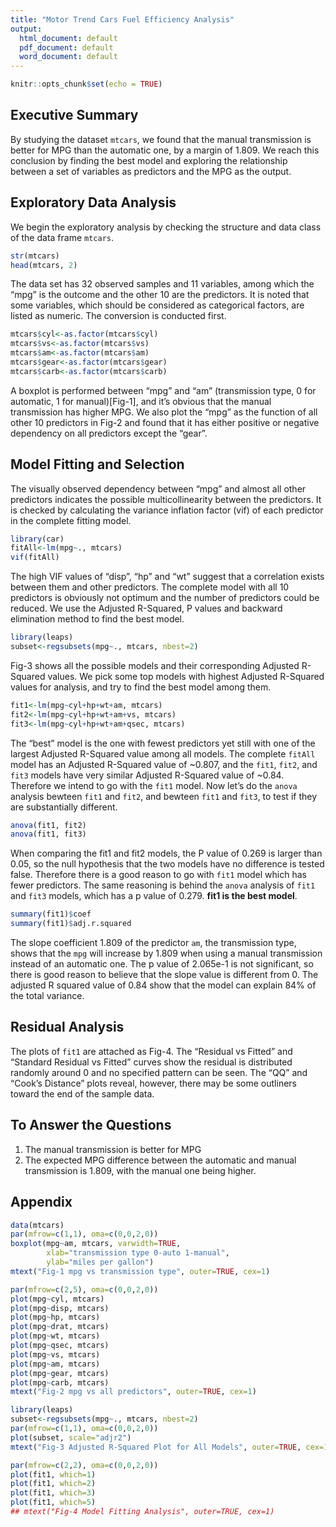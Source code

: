```yaml
---
title: "Motor Trend Cars Fuel Efficiency Analysis"
output:
  html_document: default
  pdf_document: default
  word_document: default
---
```


```r
knitr::opts_chunk$set(echo = TRUE)
```

## Executive Summary
By studying the dataset `mtcars`, we found that the manual transmission is better for MPG than the automatic one, by a margin of 1.809. We reach this conclusion by finding the best model and exploring the relationship between a set of variables as predictors and the MPG as the output.

## Exploratory Data Analysis
We begin the exploratory analysis by checking the structure and data class of the data frame `mtcars`.
```r
str(mtcars)
head(mtcars, 2)
```

The data set has 32 observed samples and 11 variables, among which the "mpg" is the outcome and the other 10 are the predictors. It is noted that some variables, which should be considered as categorical factors, are listed as numeric. The conversion is conducted first.
```r
mtcars$cyl<-as.factor(mtcars$cyl)
mtcars$vs<-as.factor(mtcars$vs)
mtcars$am<-as.factor(mtcars$am)
mtcars$gear<-as.factor(mtcars$gear)
mtcars$carb<-as.factor(mtcars$carb)
```

A boxplot is performed between "mpg" and "am" (transmission type, 0 for automatic, 1 for manual)[Fig-1], and it's obvious that the manual transmission has higher MPG. We also plot the "mpg" as the function of all other 10 predictors in Fig-2 and found that it has either positive or negative dependency on all predictors except the "gear".

## Model Fitting and Selection
The visually observed dependency between "mpg" and almost all other predictors indicates the possible multicollinearity between the predictors. It is checked by calculating the variance inflation factor (vif) of each predictor in the complete fitting model.

```r
library(car)
fitAll<-lm(mpg~., mtcars)
vif(fitAll)
```

The high VIF values of "disp", "hp" and "wt" suggest that a correlation exists between them and other predictors. The complete model with all 10 predictors is obviously not optimum and the number of predictors could be reduced. We use the Adjusted R-Squared, P values and backward elimination method to find the best model.

```r
library(leaps)
subset<-regsubsets(mpg~., mtcars, nbest=2)
```

Fig-3 shows all the possible models and their corresponding Adjusted R-Squared values. We pick some top models with highest Adjusted R-Squared values for analysis, and try to find the best model among them.

```r
fit1<-lm(mpg~cyl+hp+wt+am, mtcars)
fit2<-lm(mpg~cyl+hp+wt+am+vs, mtcars)
fit3<-lm(mpg~cyl+hp+wt+am+qsec, mtcars)
```

The "best" model is the one with fewest predictors yet still with one of the largest Adjusted R-Squared value among all models. The complete `fitAll` model has an Adjusted R-Squared value of ~0.807, and the `fit1`, `fit2`, and `fit3` models have very similar Adjusted R-Squared value of ~0.84. Therefore we intend to go with the `fit1` model. Now let's do the `anova` analysis bewteen `fit1` and `fit2`, and bewteen `fit1` and `fit3`, to test if they are substantially different.

```r
anova(fit1, fit2)
anova(fit1, fit3)
```

When comparing the fit1 and fit2 models, the P value of 0.269 is larger than 0.05, so the null hypothesis that the two models have no difference is tested false. Therefore there is a good reason to go with `fit1` model which has fewer predictors. The same reasoning is behind the `anova` analysis of `fit1` and `fit3` models, which has a p value of 0.279. **fit1 is the best model**.

```r
summary(fit1)$coef
summary(fit1)$adj.r.squared
```

The slope coefficient 1.809 of the predictor `am`, the transmission type, shows that the `mpg` will increase by 1.809 when using a manual transmission instead of an automatic one. The p value of 2.065e-1 is not significant, so there is good reason to believe that the slope value is different from 0. The adjusted R squared value of 0.84 show that the model can explain 84% of the total variance.

## Residual Analysis
The plots of `fit1` are attached as Fig-4. The "Residual vs Fitted" and "Standard Residual vs Fitted" curves show the residual is distributed randomly around 0 and no specified pattern can be seen. The "QQ" and "Cook's Distance" plots reveal, however, there may be some outliners toward the end of the sample data.


## To Answer the Questions
1. The manual transmission is better for MPG
2. The expected MPG difference between the automatic and manual transmission is 1.809, with the manual one being higher.




## Appendix

```r
data(mtcars)
par(mfrow=c(1,1), oma=c(0,0,2,0))
boxplot(mpg~am, mtcars, varwidth=TRUE, 
        xlab="transmission type 0-auto 1-manual", 
        ylab="miles per gallon")
mtext("Fig-1 mpg vs transmission type", outer=TRUE, cex=1)
```

```r
par(mfrow=c(2,5), oma=c(0,0,2,0))
plot(mpg~cyl, mtcars)
plot(mpg~disp, mtcars)
plot(mpg~hp, mtcars)
plot(mpg~drat, mtcars)
plot(mpg~wt, mtcars)
plot(mpg~qsec, mtcars)
plot(mpg~vs, mtcars)
plot(mpg~am, mtcars)
plot(mpg~gear, mtcars)
plot(mpg~carb, mtcars)
mtext("Fig-2 mpg vs all predictors", outer=TRUE, cex=1)
```

```r
library(leaps)
subset<-regsubsets(mpg~., mtcars, nbest=2)
par(mfrow=c(1,1), oma=c(0,0,2,0))
plot(subset, scale="adjr2")
mtext("Fig-3 Adjusted R-Squared Plot for All Models", outer=TRUE, cex=1)
```

```r
par(mfrow=c(2,2), oma=c(0,0,2,0))
plot(fit1, which=1)
plot(fit1, which=2)
plot(fit1, which=3)
plot(fit1, which=5)
## mtext("Fig-4 Model Fitting Analysis", outer=TRUE, cex=1)
```



